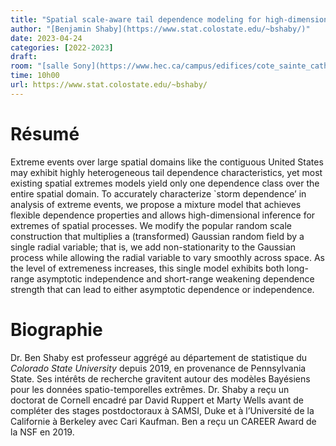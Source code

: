 ```yaml
---
title: "Spatial scale-aware tail dependence modeling for high-dimensional spatial extremes"
author: "[Benjamin Shaby](https://www.stat.colostate.edu/~bshaby/)"
date: 2023-04-24
categories: [2022-2023]
draft: 
room: "[salle Sony](https://www.hec.ca/campus/edifices/cote_sainte_catherine/1er_etage/salles_cours/sony.html)"
time: 10h00
url: https://www.stat.colostate.edu/~bshaby/
---
```


# Résumé


Extreme events over large spatial domains like the contiguous United States may exhibit highly heterogeneous tail dependence characteristics, yet most existing spatial extremes models yield only one dependence class over the entire spatial domain. To accurately characterize `storm dependence' in analysis of extreme events, we propose a mixture  model that achieves flexible dependence properties and allows high-dimensional inference for extremes of spatial processes. We modify the popular random scale construction that multiplies a (transformed) Gaussian random field by a single radial variable; that is, we add non-stationarity to the Gaussian process while allowing the radial variable to vary smoothly across space. As the level of extremeness increases, this single model exhibits both long-range asymptotic independence and short-range weakening dependence strength that can lead to either asymptotic dependence or independence.

# Biographie

Dr. Ben Shaby est professeur aggrégé au département de statistique du *Colorado State University* depuis 2019, en provenance de Pennsylvania State. Ses intérêts de recherche gravitent autour des modèles Bayésiens pour les données spatio-temporelles extrêmes. Dr. Shaby a reçu un doctorat de Cornell encadré par David Ruppert et Marty Wells avant de compléter des stages postdoctoraux à SAMSI, Duke et à l'Université de la Californie à Berkeley avec Cari Kaufman. Ben a reçu un CAREER Award de la NSF en 2019.


